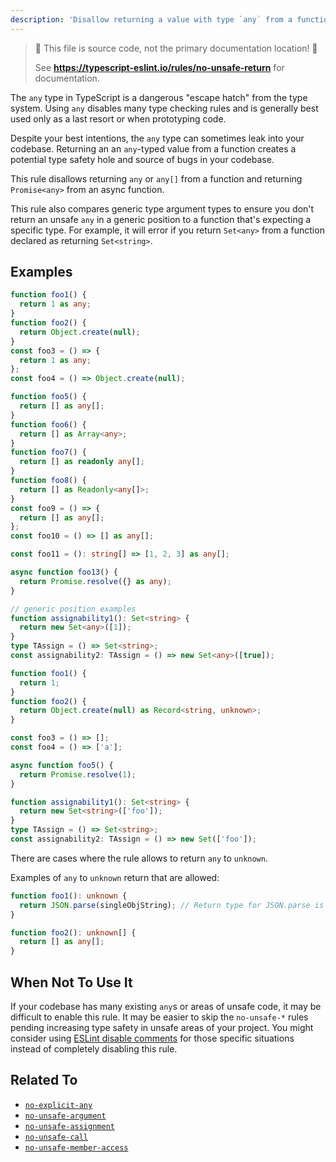 ```yaml
---
description: 'Disallow returning a value with type `any` from a function.'
---
```



> 🛑 This file is source code, not the primary documentation location! 🛑
>
> See **https://typescript-eslint.io/rules/no-unsafe-return** for documentation.

The `any` type in TypeScript is a dangerous "escape hatch" from the type system.
Using `any` disables many type checking rules and is generally best used only as a last resort or when prototyping code.

Despite your best intentions, the `any` type can sometimes leak into your codebase.
Returning an an `any`-typed value from a function creates a potential type safety hole and source of bugs in your codebase.

This rule disallows returning `any` or `any[]` from a function and returning `Promise<any>` from an async function.

This rule also compares generic type argument types to ensure you don't return an unsafe `any` in a generic position to a function that's expecting a specific type.
For example, it will error if you return `Set<any>` from a function declared as returning `Set<string>`.

## Examples

<Tabs>
<TabItem value="❌ Incorrect">

```ts
function foo1() {
  return 1 as any;
}
function foo2() {
  return Object.create(null);
}
const foo3 = () => {
  return 1 as any;
};
const foo4 = () => Object.create(null);

function foo5() {
  return [] as any[];
}
function foo6() {
  return [] as Array<any>;
}
function foo7() {
  return [] as readonly any[];
}
function foo8() {
  return [] as Readonly<any[]>;
}
const foo9 = () => {
  return [] as any[];
};
const foo10 = () => [] as any[];

const foo11 = (): string[] => [1, 2, 3] as any[];

async function foo13() {
  return Promise.resolve({} as any);
}

// generic position examples
function assignability1(): Set<string> {
  return new Set<any>([1]);
}
type TAssign = () => Set<string>;
const assignability2: TAssign = () => new Set<any>([true]);
```

</TabItem>
<TabItem value="✅ Correct">

```ts
function foo1() {
  return 1;
}
function foo2() {
  return Object.create(null) as Record<string, unknown>;
}

const foo3 = () => [];
const foo4 = () => ['a'];

async function foo5() {
  return Promise.resolve(1);
}

function assignability1(): Set<string> {
  return new Set<string>(['foo']);
}
type TAssign = () => Set<string>;
const assignability2: TAssign = () => new Set(['foo']);
```

</TabItem>
</Tabs>

There are cases where the rule allows to return `any` to `unknown`.

Examples of `any` to `unknown` return that are allowed:

```ts showPlaygroundButton
function foo1(): unknown {
  return JSON.parse(singleObjString); // Return type for JSON.parse is any.
}

function foo2(): unknown[] {
  return [] as any[];
}
```

## When Not To Use It

If your codebase has many existing `any`s or areas of unsafe code, it may be difficult to enable this rule.
It may be easier to skip the `no-unsafe-*` rules pending increasing type safety in unsafe areas of your project.
You might consider using [ESLint disable comments](https://eslint.org/docs/latest/use/configure/rules#using-configuration-comments-1) for those specific situations instead of completely disabling this rule.

## Related To

- [`no-explicit-any`](./no-explicit-any.mdx)
- [`no-unsafe-argument`](./no-unsafe-argument.mdx)
- [`no-unsafe-assignment`](./no-unsafe-assignment.mdx)
- [`no-unsafe-call`](./no-unsafe-call.mdx)
- [`no-unsafe-member-access`](./no-unsafe-member-access.mdx)
